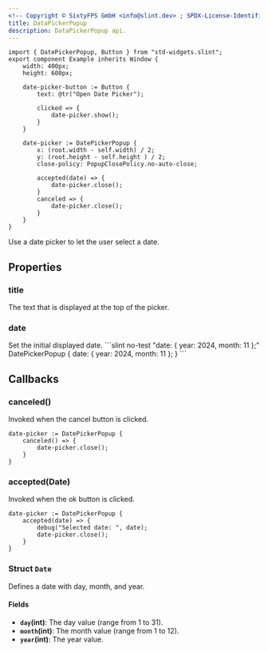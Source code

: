 ```yaml
---
<!-- Copyright © SixtyFPS GmbH <info@slint.dev> ; SPDX-License-Identifier: MIT -->
title: DataPickerPopup
description: DataPickerPopup api.
---
```



```slint playground
import { DatePickerPopup, Button } from "std-widgets.slint";
export component Example inherits Window {
    width: 400px;
    height: 600px;

    date-picker-button := Button {
        text: @tr("Open Date Picker");

        clicked => {
            date-picker.show();
        }
    }

    date-picker := DatePickerPopup {
        x: (root.width - self.width) / 2;
        y: (root.height - self.height ) / 2;
        close-policy: PopupClosePolicy.no-auto-close;

        accepted(date) => {
            date-picker.close();
        }
        canceled => {
            date-picker.close();
        }
    }
}
```

Use a date picker to let the user select a date.

## Properties

### title
<SlintProperty propName="title" typeName="string">
The text that is displayed at the top of the picker.
</SlintProperty>

### date
<SlintProperty propName="date" typeName="struct" structName="Date">
Set the initial displayed date.
```slint no-test "date: { year: 2024, month: 11 };"
DatePickerPopup {
    date: { year: 2024, month: 11 };
}
```
</SlintProperty>

## Callbacks

### canceled()
Invoked when the cancel button is clicked.

```slint no-test {2-4}
date-picker := DatePickerPopup {
    canceled() => {
        date-picker.close();
    }
}
```

### accepted(Date)
Invoked when the ok button is clicked.

```slint no-test {2-5}
date-picker := DatePickerPopup {
    accepted(date) => {
        debug("Selected date: ", date);
        date-picker.close();
    }
}
```

### Struct `Date`

Defines a date with day, month, and year.

#### Fields

-   **`day`(int)**: The day value (range from 1 to 31).
-   **`month`(int)**: The month value (range from 1 to 12).
-   **`year`(int)**: The year value.
